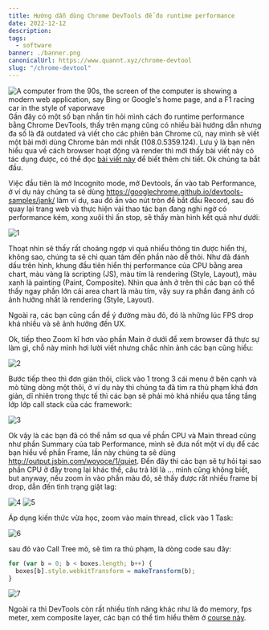 ```yaml
---
title: Hướng dẫn dùng Chrome DevTools để đo runtime performance
date: 2022-12-12
description:
tags:
  - software
banner: ./banner.png
canonicalUrl: https://www.quannt.xyz/chrome-devtool
slug: "/chrome-devtool"
---
```

![A computer from the 90s, the screen of the computer is showing a modern web application, say Bing or Google's home page, and a F1 racing car in the style of vaporwave](./f4.jpeg)
Gần đây có một số bạn nhắn tin hỏi mình cách đo runtime performance bằng Chrome DevTools, thấy trên mạng cũng có nhiều bài hướng dẫn nhưng đa số là đã outdated và viết cho các phiên bản Chrome cũ, nay mình sẽ viết một bài mới dùng Chrome bản mới nhất (108.0.5359.124). Lưu ý là bạn nên hiểu qua về cách browser hoạt động và render thì mới thấy bài viết này có tác dụng được, có thể đọc [bài viết này](https://web.dev/rendering-performance/) để biết thêm chi tiết. Ok chúng ta bắt đầu.

Việc đầu tiên là mở Incognito mode, mở Devtools, ấn vào tab Performance, ở ví dụ này chúng ta sẽ dùng https://googlechrome.github.io/devtools-samples/jank/ làm ví dụ, sau đó ấn vào nút tròn để bắt đầu Record, sau đó quay lại trang web và thực hiện vài thao tác bạn đang nghi ngờ có performance kém, xong xuôi thì ấn stop, sẽ thấy màn hình kết quả như dưới:

![1](./1.png)

Thoạt nhìn sẽ thấy rất choáng ngợp vì quá nhiều thông tin được hiển thị, không sao, chúng ta sẽ chỉ quan tâm đến phần nào dễ thôi. Như đã đánh dấu trên hình, khung đầu tiên hiển thị performance của CPU bằng area chart, màu vàng là scripting (JS), màu tím là rendering (Style, Layout), màu xanh là painting (Paint, Composite). Nhìn qua ảnh ở trên thì các bạn có thể thấy ngay phần lớn cái area chart là màu tím, vậy suy ra phần đang ảnh có ảnh hưởng nhất là rendering (Style, Layout).

Ngoài ra, các bạn cũng cần để ý đường màu đỏ, đó là những lúc FPS drop khá nhiều và sẽ ảnh hưởng đến UX.

Ok, tiếp theo Zoom kĩ hơn vào phần Main ở dưới để xem browser đã thực sự làm gì, chỗ này mình hơi lười viết nhưng chắc nhìn ảnh các bạn cũng hiểu:

![2](./2.png)

Bước tiếp theo thì đơn giản thôi, click vào 1 trong 3 cái menu ở bên cạnh và mò từng dòng một thôi, ở ví dụ này thì chúng ta đã tìm ra thủ phạm khá đơn giản, dĩ nhiên trong thực tế thì các bạn sẽ phải mò khá nhiều qua tầng tầng lớp lớp call stack của các framework:

![3](./3.png)

Ok vậy là các bạn đã có thể nắm sơ qua về phần CPU và Main thread cũng như phần Summary của tab Performance, mình sẽ đưa nốt một ví dụ để các bạn hiểu về phần Frame, lần này chúng ta sẽ dùng http://output.jsbin.com/woyoce/1/quiet. Đến đây thì các bạn sẽ tự hỏi tại sao phần CPU ở đây trong lại khác thế, câu trả lời là ... mình cũng không biết, but anyway, nếu zoom in vào phần màu đỏ, sẽ thấy được rất nhiều frame bị drop, dẫn đến tình trạng giật lag:

![4](./4.png)
![5](./5.png)

Áp dụng kiến thức vừa học, zoom vào main thread, click vào 1 Task:

![6](./6.png)

sau đó vào Call Tree mò, sẽ tìm ra thủ phạm, là dòng code sau đây:

```js
for (var b = 0; b < boxes.length; b++) {
  boxes[b].style.webkitTransform = makeTransform(b);
}
```

![7](./7.png)

Ngoài ra thì DevTools còn rất nhiều tính năng khác như là đo memory, fps meter, xem composite layer, các bạn có thể tìm hiểu thêm ở [course này](https://www.udacity.com/course/browser-rendering-optimization--ud860).